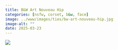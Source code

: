 ```yaml
---
title: B&W Art Nouveau Hip
categories: [nsfw, corset, b&w, face]
image: ../www/images/ties/bw-art-nouveau-hip.jpg
image-alt: ""
date: 2025-03-23
---
```



![](../www/images/ties/bw-art-nouveau-hip.jpg)

